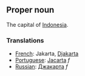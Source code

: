 ==Proper noun==

The capital of [[Indonesia]].

===Translations===
*[[French]]: Jakarta, [[Djakarta]]
*[[Portuguese]]: [[Jacarta]] ''f''
*[[Russian]]: [[Джакарта]] ''f''